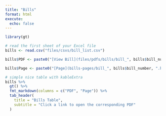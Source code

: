```yaml
---
title: "Bills"
format: html
execute:
  echo: false
---
```



```r
library(gt)

# read the first sheet of your Excel file
bills <- read.csv("files/csvs/bill_list.csv")

bills$PDF <- paste0("[View Bill](files/pdfs/bills/bill_", bills$bill_number, ".pdf)")

bills$Page <- paste0("[Page](bills-pages/bill_", bills$bill_number, ".html)")

# simple nice table with kableExtra
bills %>%
  gt() %>%
  fmt_markdown(columns = c("PDF", "Page")) %>%
  tab_header(
    title = "Bills Table",
    subtitle = "Click a link to open the corresponding PDF"
  )
```
